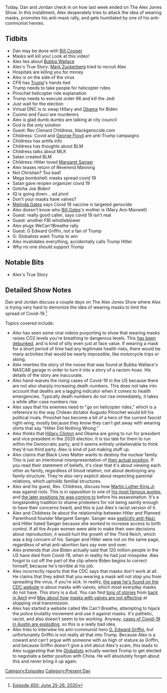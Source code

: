 {{DEFAULTSORT:
    #_EPISODE_0450:June 25-26, 2020
}}{{Episode
    | title             = June 25-26, 2020
    | caption           = Listen to this episode on [https://knowledgefight.libsyn.com/450-june-25-26-2020 Libsyn] [https://open.spotify.com/episode/4Lhqg5KinlfUYFH2Rjz7Ug Spotify], Read the [[Transcript/450: June 25-26, 2020|Unofficial Transcript]]
    | episodeNumber     = 450
    | length            = 01:46:23
    | airDate           = June 29, 2020
    | coverageStartDate = June 25, 2020
    | coverageEndDate   = June 26, 2020
    | episodeType       = [[:Category:Present Day|Present Day]]
    | appearance        = [[Bubba Wallace]], [[Agusto Pinochet]], [[Andrew Cuomo]], [[Anthony Fauci]], [[Clenard Childress]], [[George Floyd]], [[Hitler]], [[Margaret Sanger]], [[Joe Biden]], [[Melinda Gates]], [[Mary Ann Maxwell Gates]], [[G Edward Griffin]]
    | oocDrop           = I wanna depopulate you
    | previousEpisode   = [[449: June 23-24, 2020]]
    | nextEpisode       = [[451: June 29-30, 2020]]
}}

{{Stub}}

Today, Dan and Jordan check in on how last week ended on The Alex Jones Show. In this installment, Alex desperately tries to attack the idea of wearing masks, promotes his anti-mask rally, and gets humiliated by one of his anti-communist heroes.

==Tidbits==

*Dan may be done with [[Bill Cooper]]
*Masks will kill you! Look at this video!
*Alex lies about [[Bubba Wallace]]
*Alex's True Story: [[Mark Zuckerberg]] tried to recruit Alex
*Hospitals are killing you for money
*Alex is on the side of the virus
*CFR has [[Donald Trump|Trump]]'s hands tied
*Trump needs to take people for helicopter rides
*Pinochet helicopter ride explanation
*Trump needs to execute order 66 and kill the Jedi
*Just wait for the election
*Virtual DNC is to swap Hillary and [[Barack Obama|Obama]] for Biden
*Cuomo and Fauci are murderers
*Alex is glad dumb dumbs are talking at city council
*God is the only solution
*Guest: Rev Clenard Childress, blackgenocide.com
*Childress: Covid and [[George Floyd]] are anti-Trump campaigns
*Childress has antifa info
*Childress has thoughts about BLM
*Childress talks about MLK
*Satan created BLM
*Childress: Hitler loved [[Margaret Sanger]]
*Alex teases return of Reverend Manning
*Not Christian? Too bad!
*Mega bombshell: masks spread covid 19
*Satan gave reopen organizer covid 19
*Gotcha Joe Biden!
*IQ is going down... ad pivot
*Don't your masks have valves?
*[[Melinda Gates]] says Covid 19 vaccine is targeted genocide
*Alex doesn't know who [[Bill Gates]]'s mother is (Mary Ann Maxwell)
*Guest: really good caller, says covid 19 isn't real
*Guest: another FBI whistleblower
*Alex plugs WeCan'tBreathe rally
*Guest: G Edward Griffin, not a fan of Trump
*G: Globalists want Trump to win
*Alex invalidates everything, accidentally calls Trump Hitler
*Why no one should support Trump

==Notable Bits==

*Alex's True Story

==Detailed Show Notes==

Dan and Jordan discuss a couple days on The Alex Jones Show where Alex is trying very hard to demonize the idea of wearing masks to limit the spread of Covid-19.<ref>[https://knowledgefight.com/research/2020/7/19/episode-450-june-25-26-2020 Episode 450: June 25-26, 2020]</ref>

Topics covered include:

*Alex has seen some viral videos purporting to show that wearing masks raises CO2 levels you're breathing to dangerous levels. This [https://www.snopes.com/fact-check/masks-dangerous-health/ has been debunked], and is kind of silly even just at face value. If wearing a mask for a short period of time had any legitimate health risks, there would be many activities that would be nearly impossible, like motorcycle trips or skiing.
*Alex rewrites the story of the noose that was found at Bubba Wallace's NASCAR garage in order to turn it into a story of a racism-hoax. His details of the story are inaccurate.
*Alex hand-waives the rising cases of Covid-19 in the US because there are not also sharply increasing death numbers. This does not take into account that deaths are a lagging indicator when it comes to health emergencies. Typically death numbers do not rise immediately, it takes a while after case numbers rise.
*Alex says that his enemies need to "go on helicopter rides," which is a reference to the way Chilean dictator Augusto Pinochet would kill his political rivals. Pinochet has become a bit of a hero of the current fascist right-wing, mostly because they know they can't get away with wearing shirts that say "Hitler Did Nothing Wrong."
*Alex thinks that [[Hillary Clinton]] and Obama are going to run for president and vice president in the 2020 election. It is too late for them to run within the Democratic party, and it seems entirely unbelievable to think they'd run third party. Alex is kind of just making stuff up.
*Alex claims that Black Lives Matter wants to destroy the nuclear family. This is just an intentional misrepresentation of [https://www.mediamatters.org/black-lives-matter/right-wing-media-claim-black-lives-matter-advocates-against-family-through their actual position]. If you read their statement of beliefs, it's clear that it's about viewing each other as family, regardless of blood relation, not about destroying any family structure. They're also very explicit about respecting parental relations, which upholds familial structures.
*Alex and his guest, Rev. Childress, discuss how [[Martin Luther King Jr]]. was against riots. This is in opposition to one of [https://time.com/3838515/baltimore-riots-language-unheard-quote/ his most famous quotes], and [https://timeline.com/by-the-end-of-his-life-martin-luther-king-realized-the-validity-of-violence-4de177a8c87b the later positions he was coming to] before his assassination. It's a longstanding tradition to shame protesters for not being saintly enough to have their concerns heard, and this is just Alex's racist version of it.
*Alex and Childress lie about the relationship between Hitler and Planned Parenthood founder Margaret Sanger. Sanger was [https://www.nyu.edu/projects/sanger/articles/sanger-hitler_equation.php explicitly anti-Nazi], and Hitler hated Sanger because she worked to increase access to birth control. If all the Aryan women were able to make their own decisions about reproduction, it would hurt the growth of the Third Reich, which was a big concern of his. Sanger and Hitler were not on the same page, regardless of what anti-abortion liars say over and over.
*Alex pretends that Joe Biden actually said that 120 million people in the US have died from Covid-19, when in reality he had just misspoke. Alex forgot to cut off the part of the clip where Biden begins to correct himself, because he's terrible at his job.
*Alex incorrectly reports that the CDC says that masks don't work at all. He claims that they admit that you wearing a mask will not stop you from spreading the virus, if you're sick. In reality, [https://www.cdc.gov/coronavirus/2019-ncov/prevent-getting-sick/cloth-face-cover.html the page he's found on the CDC website] is about masks with valves, which most everyday masks do not have. This story is a dud. You can find [https://www.insider.com/masks-with-a-breathable-valve-are-useless-experts-warn-2020-5 tons of stories] from [https://www.dailymail.co.uk/health/article-8266171/Bay-Area-says-masks-valves-not-acceptable-face-protection-amid-coronavirus-pandemic.html back in April] and [https://www.bostonglobe.com/2020/05/27/nation/wearing-face-mask-with-valve-it-might-be-time-find-something-else-some-experts-say/ May about how] [https://www.fastcompany.com/90496717/what-is-a-mask-valve-and-why-are-cities-banning-them masks with valves are not effective] at stopping viral transmission.
*Alex has started a website called We Can't Breathe, attempting to hijack the police brutality movement and use it against masks. It's pathetic, racist, and also doesn't seem to be working. Anyway, [https://www.statesman.com/news/20200627/adler-austin-has-nationrsquos-highest-7-day-metro-positivity-rate-of-coronavirus-tests?fbclid=IwAR3eVRaU0q5ar41HreYzSjKRrLTQP_pi8Df5mfqOQUHa_fdp_ssduAK9d5Q&utm_medium=referral&utm_source=web_push cases of Covid-19 in Austin are exploding], so this is a really bad idea.
*Alex tries to interview his anti-communist hero [[G. Edward Griffin]], but unfortunately Griffin is not really all that into Trump. Because Alex is a coward and can't argue with someone with as high of stature as Griffin, and because Griffin doesn't give a shit about Alex's scam, this leads to Alex suggesting that the [[Globalists]] actually wanted Trump to get elected to negotiate a better position with China. He will absolutely forget about this and never bring it up again.

[[Category:Episodes]]
[[Category:Present Day]]
